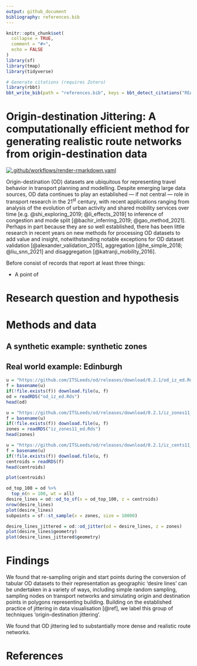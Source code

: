 ```yaml
---
output: github_document
bibliography: references.bib
---
```


<!-- README.md is generated from README.Rmd. Please edit that file -->

```r
knitr::opts_chunk$set(
  collapse = TRUE,
  comment = "#>",
  echo = FALSE
)
library(sf)
library(tmap)
library(tidyverse)
```

```r
# Generate citations (requires Zotero)
library(rbbt)
bbt_write_bib(path = "references.bib", keys = bbt_detect_citations("README.Rmd"), overwrite = TRUE)
```


# Origin-destination Jittering: A computationally efficient method for generating realistic route networks from origin-destination data 

<!-- badges: start -->
[![.github/workflows/render-rmarkdown.yaml](https://github.com/Robinlovelace/odjitter/actions/workflows/render-rmarkdown.yaml/badge.svg)](https://github.com/Robinlovelace/odjitter/actions/workflows/render-rmarkdown.yaml)
<!-- badges: end -->

Origin-destination (OD) datasets are ubiquitous for representing travel behavior in transport planning and modelling.
Despite emerging large data sources, OD data continues to play an established --- if not central --- role in transport research in the 21^st^ century, with recent applications ranging from analysis of the evolution of urban activity and shared mobility services over time [e.g. @shi_exploring_2019; @li_effects_2019] to inference of congestion and mode split [@bachir_inferring_2019; @gao_method_2021]. 
Perhaps in part because they are so well established, there has been little research in recent years on new methods for processing OD datasets to add value and insight, notwithstanding notable exceptions for OD dataset validation [@alexander_validation_2015], aggregation [@he_simple_2018; @liu_snn_2021] and disaggregation [@katranji_mobility_2016].

Before 
consist of records that report at least three things:

- A point of

# Research question and hypothesis



# Methods and data


## A synthetic example: synthetic zones


## Real world example: Edinburgh

```r
u = "https://github.com/ITSLeeds/od/releases/download/0.2.1/od_iz_ed.Rds"
f = basename(u)
if(!file.exists(f)) download.file(u, f)
od = readRDS("od_iz_ed.Rds")
head(od)

u = "https://github.com/ITSLeeds/od/releases/download/0.2.1/iz_zones11_ed.Rds"
f = basename(u)
if(!file.exists(f)) download.file(u, f)
zones = readRDS("iz_zones11_ed.Rds")
head(zones)

u = "https://github.com/ITSLeeds/od/releases/download/0.2.1/iz_cents11_ed.Rds"
f = basename(u)
if(!file.exists(f)) download.file(u, f)
centroids = readRDS(f)
head(centroids)


```





```r
plot(centroids)
```



```r
od_top_100 = od %>% 
  top_n(n = 100, wt = all)
desire_lines = od::od_to_sf(x = od_top_100, z = centroids)
nrow(desire_lines)
plot(desire_lines)
subpoints = sf::st_sample(x = zones, size = 10000)
```

```r
desire_lines_jittered = od::od_jitter(od = desire_lines, z = zones)
plot(desire_lines$geometry)
plot(desire_lines_jittered$geometry)
```


# Findings

We found that re-sampling origin and start points during the conversion of tabular OD datasets to their representation as geographic 'desire lines' can be undertaken in a variety of ways, including simple random sampling, sampling nodes on transport networks and simulating origin and destination points in polygons representing building.
Building on the established practice of jittering in data visualisation [@ref], we label this group of techniques 'origin-destination jittering'.

We found that OD jittering led to substantially more dense and realistic route networks.


# References

